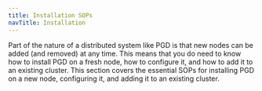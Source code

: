 ```yaml
---
title: Installation SOPs
navTitle: Installation
---
```


Part of the nature of a distributed system like PGD is that new nodes can be added (and removed) at any time. This means that you do need to know how to install PGD on a fresh node, how to configure it, and how to add it to an existing cluster. This section covers the essential SOPs for installing PGD on a new node, configuring it, and adding it to an existing cluster.

